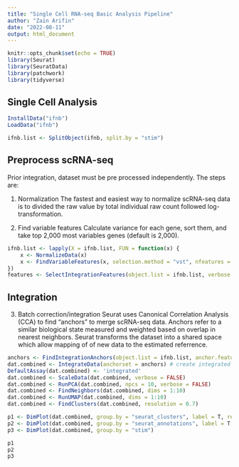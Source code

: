 ---
title: "Single Cell RNA-seq Basic Analysis Pipeline"
author: "Zain Arifin"
date: "2022-08-11"
output: html_document
---

```{r setup, include=FALSE}
knitr::opts_chunk$set(echo = TRUE)
library(Seurat)
library(SeuratData)
library(patchwork)
library(tidyverse)
```

## Single Cell Analysis

```{r load-data}
InstallData("ifnb")
LoadData("ifnb")

ifnb.list <- SplitObject(ifnb, split.by = "stim")
```

## Preprocess scRNA-seq

Prior integration, dataset must be pre processed independently. The steps are:

1. Normalization
The fastest and easiest way to normalize scRNA-seq data is to divided the raw value by total individual raw count followed log-transformation.

2. Find variable features
Calculate variance for each gene, sort them, and take top 2,000 most variables genes (default is 2,000).

```{r preprocess}
ifnb.list <- lapply(X = ifnb.list, FUN = function(x) {
    x <- NormalizeData(x)
    x <- FindVariableFeatures(x, selection.method = "vst", nfeatures = 3000)
})
features <- SelectIntegrationFeatures(object.list = ifnb.list, verbose = F)
```


## Integration

3. Batch correction/integration
Seurat uses Canonical Correlation Analysis (CCA) to find "anchors" to merge scRNA-seq data. Anchors refer to a similar biological state measured and weighted based on overlap in nearest neighbors. Seurat transforms the dataset into a shared space which allow mapping of of new data to the estimated referrence.


```{r integration}
anchors <- FindIntegrationAnchors(object.list = ifnb.list, anchor.features = features, verbose = F)
dat.combined <- IntegrateData(anchorset = anchors) # create integrated seurat object
DefaultAssay(dat.combined) <- 'integrated'
dat.combined <- ScaleData(dat.combined, verbose = FALSE)
dat.combined <- RunPCA(dat.combined, npcs = 10, verbose = FALSE)
dat.combined <- FindNeighbors(dat.combined, dims = 1:10)
dat.combined <- RunUMAP(dat.combined, dims = 1:10)
dat.combined <- FindClusters(dat.combined, resolution = 0.7) 
```

```{r viz}
p1 <- DimPlot(dat.combined, group.by = "seurat_clusters", label = T, repel = T)
p2 <- DimPlot(dat.combined, group.by = "seurat_annotations", label = T, repel = T)
p3 <- DimPlot(dat.combined, group.by = "stim")

p1
p2
p3
```

